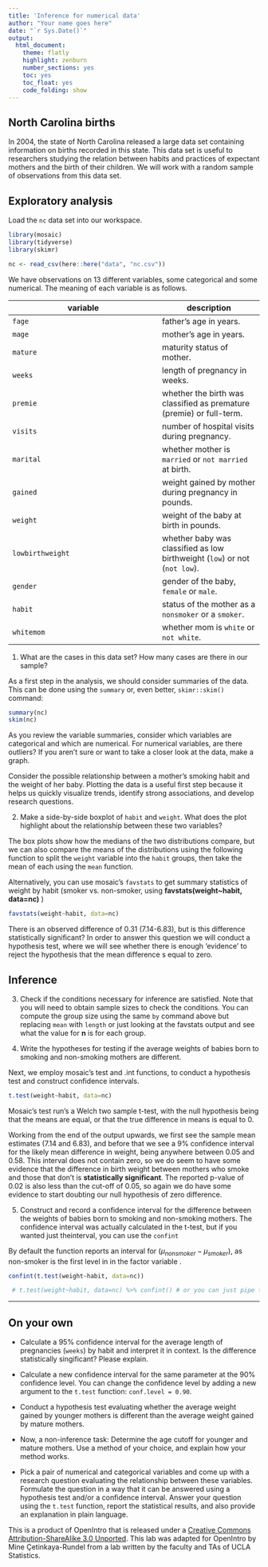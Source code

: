 ---
title: 'Inference for numerical data'
author: "Your name goes here"
date: "`r Sys.Date()`"
output:
  html_document:
    theme: flatly
    highlight: zenburn
    number_sections: yes
    toc: yes
    toc_float: yes
    code_folding: show
---


## North Carolina births

In 2004, the state of North Carolina released a large data set containing 
information on births recorded in this state. This data set is useful to 
researchers studying the relation between habits and practices of expectant 
mothers and the birth of their children. We will work with a random sample of 
observations from this data set.

## Exploratory analysis

Load the `nc` data set into our workspace.

```{r load-data}
library(mosaic)
library(tidyverse)
library(skimr)

nc <- read_csv(here::here("data", "nc.csv"))
```

We have observations on 13 different variables, some categorical and some 
numerical. The meaning of each variable is as follows.

variable         | description
---------------- | -----------
`fage`           | father's age in years.
`mage`           | mother's age in years.
`mature`         | maturity status of mother.
`weeks`          | length of pregnancy in weeks.
`premie`         | whether the birth was classified as premature (premie) or full-term.
`visits`         | number of hospital visits during pregnancy.
`marital`        | whether mother is `married` or `not married` at birth.
`gained`         | weight gained by mother during pregnancy in pounds.
`weight`         | weight of the baby at birth in pounds.
`lowbirthweight` | whether baby was classified as low birthweight (`low`) or not (`not low`).
`gender`         | gender of the baby, `female` or `male`.
`habit`          | status of the mother as a `nonsmoker` or a `smoker`.
`whitemom`       | whether mom is `white` or `not white`.

1.  What are the cases in this data set? How many cases are there in our sample?

As a first step in the analysis, we should consider summaries of the data. This
can be done using the `summary` or, even better, `skimr::skim()` command:

```{r summary}
summary(nc)
skim(nc)
```

As you review the variable summaries, consider which variables are categorical 
and which are numerical. For numerical variables, are there outliers? If you 
aren't sure or want to take a closer look at the data, make a graph.

Consider the possible relationship between a mother's smoking habit and the 
weight of her baby. Plotting the data is a useful first step because it helps 
us quickly visualize trends, identify strong associations, and develop research
questions.

2.  Make a side-by-side boxplot of `habit` and `weight`. What does the plot 
highlight about the relationship between these two variables?

The box plots show how the medians of the two distributions compare, but we can
also compare the means of the distributions using the following function to 
split the `weight` variable into the `habit` groups, then take the mean of each
using the `mean` function.

Alternatively, you can use mosaic's `favstats` to get summary statistics of weight by habit (smoker vs. non-smoker, using __favstats(weight~habit, data=nc)__ )


```{r by-means}

favstats(weight~habit, data=nc)
```

There is an observed difference of 0.31 (7.14-6.83), but is this difference statistically 
significant? In order to answer this question we will conduct a hypothesis test, where we will see whether there is enough 'evidence' to reject the hypothesis that the mean difference s equal to zero.

## Inference

3.  Check if the conditions necessary for inference are satisfied. Note that 
you will need to obtain sample sizes to check the conditions. You can compute 
the group size using the same `by` command above but replacing `mean` with 
`length` or just looking at the favstats output and see what the value for __n__ is for each group.

4.  Write the hypotheses for testing if the average weights of babies born to 
smoking and non-smoking mothers are different.

Next, we employ mosaic's \t-test\ and \conf.int\ functions, to conduct a 
hypothesis test and construct confidence intervals. 

```{r t-test-inf-weight-habit-ht, eval=FALSE, tidy=FALSE}
t.test(weight~habit, data=nc)

```
Mosaic's \t-test\ run's a Welch two sample t-test, with the null hypothesis being that the means are equal, or that the true difference in means is equal to 0. 

Working from the end of the output upwards, we first see the sample mean estimates (7.14 and 6.83), and before that we see a 9% confidence interval for the likely mean difference in weight, being anywhere between 0.05 and 0.58. This interval does not contain zero, so we do seem to have some evidence that the difference in birth weight between mothers who smoke and those that don't is __statistically significant__. The reported p-value of 0.02 is also less than the cut-off of 0.05, so again we do have some evidence to start doubting our null hypothesis of zero difference.


5.  Construct and record a confidence interval for the difference between the weights of babies born to smoking and non-smoking mothers. The confidence interval was actually calculated in the t-test, but if you wanted just theinterval, you can use the `confint`

By default the function reports an interval for ($\mu_{nonsmoker} - \mu_{smoker}$), as non-smoker is the first level in in the factor variable \habit\.

```{r inf-weight-habit-ci, tidy=FALSE}
confint(t.test(weight~habit, data=nc))

 # t.test(weight~habit, data=nc) %>% confint() # or you can just pipe the t.test into confint()

```

* * *

## On your own

-   Calculate a 95% confidence interval for the average length of pregnancies 
(`weeks`) by habit and interpret it in context. Is the difference statistically singificant? Please explain.

-   Calculate a new confidence interval for the same parameter at the 90% 
confidence level. You can change the confidence level by adding a new argument 
to the `t.test` function: `conf.level = 0.90`.

-   Conduct a hypothesis test evaluating whether the average weight gained by 
younger mothers is different than the average weight gained by mature mothers.

-   Now, a non-inference task: Determine the age cutoff for younger and mature 
mothers. Use a method of your choice, and explain how your method works.

-   Pick a pair of numerical and categorical variables and come up with a 
research question evaluating the relationship between these variables. 
Formulate the question in a way that it can be answered using a hypothesis test
and/or a confidence interval. Answer your question using the `t.test` 
function, report the statistical results, and also provide an explanation in 
plain language.

<div id="license">
This is a product of OpenIntro that is released under a [Creative Commons 
Attribution-ShareAlike 3.0 Unported](http://creativecommons.org/licenses/by-sa/3.0).
This lab was adapted for OpenIntro by Mine &Ccedil;etinkaya-Rundel from a lab 
written by the faculty and TAs of UCLA Statistics.
</div>
